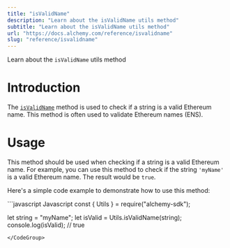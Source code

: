 ```yaml
---
title: "isValidName"
description: "Learn about the isValidName utils method"
subtitle: "Learn about the isValidName utils method"
url: "https://docs.alchemy.com/reference/isvalidname"
slug: "reference/isvalidname"
---
```


Learn about the `isValidName` utils method

# Introduction

The [`isValidName`](https://docs.ethers.org/v4/api-utils.html) method is used to check if a string is a valid Ethereum name. This method is often used to validate Ethereum names (ENS).

# Usage

This method should be used when checking if a string is a valid Ethereum name. For example, you can use this method to check if the string `'myName'` is a valid Ethereum name. The result would be `true`.

Here's a simple code example to demonstrate how to use this method:

<CodeGroup>
  ```javascript Javascript
  const { Utils } = require("alchemy-sdk");

  let string = "myName";
  let isValid = Utils.isValidName(string); 
  console.log(isValid); // true
  ```
</CodeGroup>
